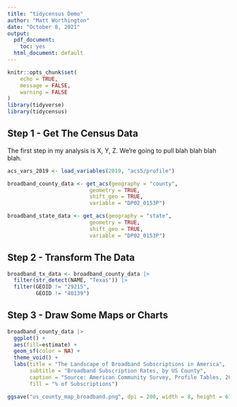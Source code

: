 ```yaml
---
title: "tidycensus Demo"
author: "Matt Worthington"
date: "October 8, 2021"
output:
  pdf_document: 
    toc: yes
  html_document: default
---
```


```r
knitr::opts_chunk$set(
	echo = TRUE,
	message = FALSE,
	warning = FALSE
)
library(tidyverse)
library(tidycensus)
```

## Step 1 - Get The Census Data

The first step in my analysis is X, Y, Z. We're going to pull blah blah blah blah.

```r
acs_vars_2019 <- load_variables(2019, "acs5/profile")
```

```r
broadband_county_data <- get_acs(geography = "county",
                          geometry = TRUE, 
                          shift_geo = TRUE,
                          variable = "DP02_0153P")

broadband_state_data <- get_acs(geography = "state",
                          geometry = TRUE, 
                          shift_geo = TRUE,
                          variable = "DP02_0153P")

```

## Step 2 - Transform The Data

```r

broadband_tx_data <- broadband_county_data |> 
  filter(str_detect(NAME, "Texas")) |> 
  filter(GEOID != "29215",
         GEOID != "40139")

```

## Step 3 - Draw Some Maps or Charts

```r

broadband_county_data |> 
  ggplot() +
  aes(fill=estimate) +
  geom_sf(color = NA) +
  theme_void() +
  labs(title = "The Landscape of Broadband Subscriptions in America",
       subtitle = "Broadband Subscription Rates, by US County",
       caption = "Source: American Community Survey, Profile Tables, 2015-2019 | Variable: DP02_0153P",
       fill = "% of Subscriptions")

ggsave("us_county_map_broadband.png", dpi = 200, width = 8, height = 6)

```
